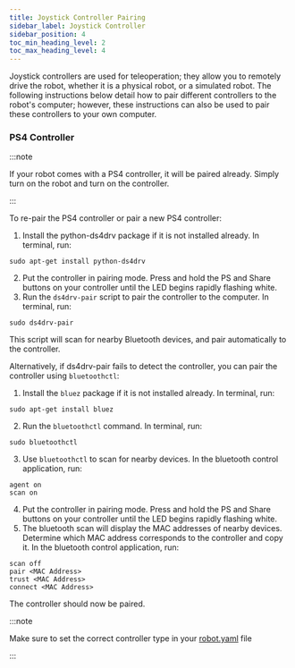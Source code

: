 ```yaml
---
title: Joystick Controller Pairing
sidebar_label: Joystick Controller
sidebar_position: 4
toc_min_heading_level: 2
toc_max_heading_level: 4
---
```


Joystick controllers are used for teleoperation; they allow you to remotely drive the robot, whether it is a physical robot,
or a simulated robot. The following instructions below detail how to pair different controllers to the robot's computer; however,
these instructions can also be used to pair these controllers to your own computer.

### PS4 Controller

:::note

If your robot comes with a PS4 controller, it will be paired already. Simply turn on the robot and turn on the controller.

:::

To re-pair the PS4 controller or pair a new PS4 controller:

1. Install the python-ds4drv package if it is not installed already. In terminal, run:

```
sudo apt-get install python-ds4drv
```

2. Put the controller in pairing mode. Press and hold the PS and Share buttons on your controller until
   the LED begins rapidly flashing white.
3. Run the `ds4drv-pair` script to pair the controller to the computer. In terminal, run:

```
sudo ds4drv-pair
```

This script will scan for nearby Bluetooth devices, and pair automatically to the controller.

Alternatively, if ds4drv-pair fails to detect the controller, you can pair the controller using `bluetoothctl`:

1. Install the `bluez` package if it is not installed already. In terminal, run:

```
sudo apt-get install bluez
```

2. Run the `bluetoothctl` command. In terminal, run:

```
sudo bluetoothctl
```

3. Use `bluetoothctl` to scan for nearby devices. In the bluetooth control application, run:

```
agent on
scan on
```

4. Put the controller in pairing mode. Press and hold the PS and Share buttons on your controller until
   the LED begins rapidly flashing white.
5. The bluetooth scan will display the MAC addresses of nearby devices. Determine which MAC address
   corresponds to the controller and copy it. In the bluetooth control application, run:

```
scan off
pair <MAC Address>
trust <MAC Address>
connect <MAC Address>
```

The controller should now be paired.

:::note

Make sure to set the correct controller type in your [robot.yaml](../config/yaml.mdx) file

:::
